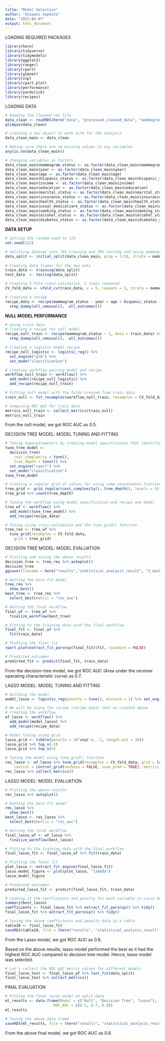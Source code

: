 ```yaml
---
title: "Model Selection"
author: "Shiwani Sapkota"
date: "2023-04-07"
output: html_document
---
```


LOADING REQUIRED PACKAGES

```r
library(here)
library(tidyverse)
library(tidymodels)
library(ggplot2)
library(ranger)
library(rpart)
library(glmnet)
library(vip)
library(rpart.plot)
library(performance)
library(yardstick)
library(recipes)
```

LOADING DATA

```r
# Reading the cleaned rds file
data_clean <- readRDS(here("data", "processed_cleaned_data", "mammogram_ses_clean.rds"))
glimpse(data_clean)

# Creating a new object to work with for the analysis
data_clean_main <- data_clean

# Making sure there are no missing values in any variables
any(is.na(data_clean_main))

# Changing variables as factors
data_clean_main$mammogram_status <- as.factor(data_clean_main$mammogram_status)
data_clean_main$year <- as.factor(data_clean_main$year)
data_clean_main$age <- as.factor(data_clean_main$age)
data_clean_main$hispanic_status <- as.factor(data_clean_main$hispanic_status)
data_clean_main$income <- as.factor(data_clean_main$income)
data_clean_main$education <- as.factor(data_clean_main$education)
data_clean_main$marital_status <- as.factor(data_clean_main$marital_status)
data_clean_main$insurance_status <- as.factor(data_clean_main$insurance_status)
data_clean_main$health_status <- as.factor(data_clean_main$health_status)
data_clean_main$usual_medicalcare_status <- as.factor(data_clean_main$usual_medicalcare_status)
data_clean_main$smoking_status <- as.factor(data_clean_main$smoking_status)
data_clean_main$alcohol_status <- as.factor(data_clean_main$alcohol_status)
data_clean_main$diabetes_status <- as.factor(data_clean_main$diabetes_status)
```

**DATA SETUP**

```r
# Setting the random seed to 123
set.seed(123)

# Splitting dataset into 70% training and 30% testing and using mammogram status outcome as stratification
data_split <- initial_split(data_clean_main, prop = 7/10, strata = mammogram_status)
  
# Creating data frames for the two sets
train_data <- training(data_split)
test_data  <- testing(data_split)

# Creating 5-fold cross-validation, 5 times repeated
CV_fold_data <- vfold_cv(train_data, v = 5, repeats = 5, strata = mammogram_status)

# Creating a recipe
recipe_data <- recipe(mammogram_status ~ year + age + hispanic_status + income + education + marital_status + region_residence + insurance_status + health_status + usual_medicalcare_status + smoking_status + alcohol_status + diabetes_status, data = train_data) %>%
  step_dummy(all_nominal(), -all_outcomes())
```

**NULL MODEL PERFORMANCE**

```r
# Using train data
# Creating a recipe for null model
recipe_null_train <- recipe(mammogram_status ~ 1, data = train_data) %>%
  step_dummy(all_nominal(), -all_outcomes())

# Creating a logistic model recipe
recipe_null_logistic <- logistic_reg() %>% 
  set_engine("glm") %>% 
  set_mode("classification")

# Creating workflow pairing model and recipe 
workflow_null_train <- workflow() %>% 
  add_model(recipe_null_logistic) %>% 
  add_recipe(recipe_null_train)

# Fitting null model with the folds created from train data 
train_null <- fit_resamples(workflow_null_train, resamples = CV_fold_data)

# Computing ROC AUC for train data
metrics_null_train <- collect_metrics(train_null)
metrics_null_train
```

From the null model, we got ROC AUC as 0.5.

DECISION TREE MODEL: MODEL TUNING AND FITTING

```r
# Tuning hyperparameters by creating model specification that identifies which hyperparameters we are planning to tune
tune_tree_model <- 
  decision_tree(
    cost_complexity = tune(),
    tree_depth = tune()) %>%
  set_engine("rpart") %>% 
  set_mode("classification")
tune_tree_model

# Creating a regular grid of values for using some convenience functions for each hyperparameter
tree_grid <- grid_regular(cost_complexity(), tree_depth(), levels = 5)
tree_grid %>% count(tree_depth)

# Tuning the workflow using model specification and recipe and model
tree_wf <- workflow() %>%
  add_model(tune_tree_model) %>%
  add_recipe(recipe_data)

# Tuning using cross-validation and the tune_grid() function
tree_res <- tree_wf %>% 
  tune_grid(resamples = CV_fold_data,
    grid = tree_grid)
```

DECISION TREE MODEL: MODEL EVALUATION

```r
# Plotting and saving the above results
decision_tree <- tree_res %>% autoplot()
decision_tree
ggsave(filename = here("results","statistical_analysis_result", "3_machine_learning_result", "figure2_decision_tree_model.png"), plot = decision_tree)

# Getting the best-fit model
tree_res %>%
  show_best()
best_tree <- tree_res %>%
  select_best(metric = "roc_auc")

# Getting the final workflow
final_wf <- tree_wf %>% 
  finalize_workflow(best_tree)

# Fitting to the training data with the final workflow
final_fit <- final_wf %>%
  fit(train_data)

# Plotting the final fit
rpart.plot(extract_fit_parsnip(final_fit)$fit, roundint = FALSE)

# Predicted outcomes
predicted_fit <- predict(final_fit, train_data)
```

From the decision-tree model, we got ROC AUC (Area under the receiver operating characteristic curve) as 0.7.

LASSO MODEL: MODEL TUNING AND FITTING

```r
# Building the model
model_lasso <- logistic_reg(penalty = tune(), mixture = 1) %>% set_engine("glmnet")

# We will be using the recipe (recipe_data) that we created above 
# Creating the workflow
wf_lasso <- workflow() %>% 
  add_model(model_lasso) %>% 
  add_recipe(recipe_data)

# Model tuning using grid
lasso_grid <- tibble(penalty = 10^seq(-4, -1, length.out = 30))
lasso_grid %>% top_n(-5)
lasso_grid %>% top_n(5)

# Tuning the model using tune_grid() function
res_lasso <- wf_lasso %>% tune_grid(resamples = CV_fold_data, grid = lasso_grid,
    control = control_grid(verbose = FALSE, save_pred = TRUE), metrics = NULL)
res_lasso %>% collect_metrics()
```

LASSO MODEL: MODEL EVALUATION

```r
# Plotting the above results
res_lasso %>% autoplot()

# Getting the best-fit model
res_lasso %>%
  show_best()
best_lasso <- res_lasso %>%
  select_best(metric = "roc_auc")

# Getting the final workflow
final_lasso_wf <- wf_lasso %>% 
  finalize_workflow(best_lasso)

# Fitting to the training data with the final workflow
final_lasso_fit <- final_lasso_wf %>% fit(train_data) 

# Plotting the final fit
plot_lasso <- extract_fit_engine(final_lasso_fit)
lasso_model_figure <- plot(plot_lasso, "lambda")
lasso_model_figure

# Predicted outcomes
predicted_lasso_fit <- predict(final_lasso_fit, train_data)

# Looking at the coefficients and penalty for each variable in Lasso model
summary(best_lasso)
coefficients <- final_lasso_fit %>% extract_fit_parsnip() %>% tidy()
final_lasso_fit %>% extract_fit_parsnip() %>% tidy()

# Saving the above coefficients and penalty data in a table
table10 <- final_lasso_fit
saveRDS(table10, file = (here("results", "statistical_analysis_result", "3_machine_learning_result", "lasso_model_final_fit.rds")))
```

From the Lasso model, we got ROC AUC as 0.8.

Based on the above results, lasso model performed the best as it had the highest ROC AUC compared to decision tree model. Hence, lasso model was selected.

```r
# Let's collect the ROC AUC metric values for different models
final_lasso_test <- final_lasso_wf %>% last_fit(data_split) 
final_lasso_test %>% collect_metrics()
```

FINAL EVALUATION

```r
# Fitting the final lasso model on split data
ml_results <- data.frame(Model = c("Null", "Decision Tree", "Lasso"),
                      ROC_AUC = c(0.5, 0.7, 0.8))
ml_results

# Saving the above data frame
saveRDS(ml_results, file = (here("results", "statistical_analysis_result", "3_machine_learning_result", "machinelearning_results.rds")))
```

From the above final model, we got ROC AUC as 0.8.


